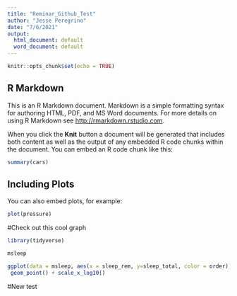 ```yaml
---
title: "Reminar_Github_Test"
author: "Jesse Peregrino"
date: "7/6/2021"
output:
  html_document: default
  word_document: default
---
```


```r
knitr::opts_chunk$set(echo = TRUE)
```

## R Markdown

This is an R Markdown document. Markdown is a simple formatting syntax for authoring HTML, PDF, and MS Word documents. For more details on using R Markdown see <http://rmarkdown.rstudio.com>.

When you click the **Knit** button a document will be generated that includes both content as well as the output of any embedded R code chunks within the document. You can embed an R code chunk like this:

```r
summary(cars)
```

## Including Plots

You can also embed plots, for example:

```r
plot(pressure)
```

#Check out this cool graph

```r

library(tidyverse)

msleep

ggplot(data = msleep, aes(x = sleep_rem, y=sleep_total, color = order)) +
 geom_point() + scale_x_log10()

```


#New test